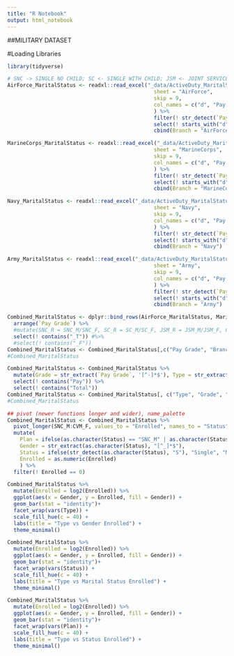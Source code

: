 ```yaml
---
title: "R Notebook"
output: html_notebook
---
```

##MILITARY DATASET

#Loading Libraries
```r
library(tidyverse)
```

```r
# SNC -> SINGLE NO CHILD; SC <- SINGLE WITH CHILD; JSM <- JOINT SERVICE MARRIAGE; CVM <- CIVILLIAN MARRIAGE; _M <- MALE; _F <- FEMALE; _T <- TOTAL
AirForce_MaritalStatus <- readxl::read_excel("_data/ActiveDuty_MaritalStatus.xls",
                                               sheet = "AirForce",
                                               skip = 9,
                                               col_names = c("d", "Pay Grade", "SNC_M", "SNC_F", "SNC_T", "SC_M", "SC_F", "SC_T", "JSM_M", "JSM_F", "JSM_T", "CVM_M", "CVM_F",                                                                 "CVM_T", "Total_M", "Total_F", "Total_T")
                                               ) %>%
                                               filter(! str_detect(`Pay Grade`,"TOTAL")) %>%
                                               select(! starts_with("d")) %>%
                                               cbind(Branch = "AirForce")

MarineCorps_MaritalStatus <- readxl::read_excel("_data/ActiveDuty_MaritalStatus.xls",
                                               sheet = "MarineCorps",
                                               skip = 9,
                                               col_names = c("d", "Pay Grade", "SNC_M", "SNC_F", "SNC_T", "SC_M", "SC_F", "SC_T", "JSM_M", "JSM_F", "JSM_T", "CVM_M", "CVM_F",                                                                 "CVM_T", "Total_M", "Total_F", "Total_T")
                                               ) %>%
                                               filter(! str_detect(`Pay Grade`,"TOTAL")) %>%
                                               select(! starts_with("d")) %>%
                                               cbind(Branch = "MarineCorps")

Navy_MaritalStatus <- readxl::read_excel("_data/ActiveDuty_MaritalStatus.xls",
                                               sheet = "Navy",
                                               skip = 9,
                                               col_names = c("d", "Pay Grade", "SNC_M", "SNC_F", "SNC_T", "SC_M", "SC_F", "SC_T", "JSM_M", "JSM_F", "JSM_T", "CVM_M", "CVM_F",                                                                 "CVM_T", "Total_M", "Total_F", "Total_T")
                                               ) %>%
                                               filter(! str_detect(`Pay Grade`,"TOTAL")) %>%
                                               select(! starts_with("d")) %>%
                                               cbind(Branch = "Navy")

Army_MaritalStatus <- readxl::read_excel("_data/ActiveDuty_MaritalStatus.xls",
                                               sheet = "Army",
                                               skip = 9,
                                               col_names = c("d", "Pay Grade", "SNC_M", "SNC_F", "SNC_T", "SC_M", "SC_F", "SC_T", "JSM_M", "JSM_F", "JSM_T", "CVM_M", "CVM_F",                                                                 "CVM_T", "Total_M", "Total_F", "Total_T")
                                               ) %>%
                                               filter(! str_detect(`Pay Grade`,"TOTAL")) %>%
                                               select(! starts_with("d")) %>%
                                               cbind(Branch = "Army")
```
```r

Combined_MaritalStatus <- dplyr::bind_rows(AirForce_MaritalStatus, MarineCorps_MaritalStatus, Navy_MaritalStatus, Army_MaritalStatus) %>%
  arrange(`Pay Grade`) %>%
  #mutate(SNC_R = SNC_M/SNC_F, SC_R = SC_M/SC_F, JSM_R = JSM_M/JSM_F, CVM_R = CVM_M/CVM_F, Total_R = Total_M/Total_F) %>%
  select(! contains("_T")) #%>%
  #select(! contains("_F"))
Combined_MaritalStatus <- Combined_MaritalStatus[,c("Pay Grade", "Branch", "SNC_M", "SNC_F", "SC_M", "SC_F", "JSM_M", "JSM_F", "CVM_M", "CVM_F", "Total_M", "Total_F")]
#Combined_MaritalStatus
```
```r
Combined_MaritalStatus <- Combined_MaritalStatus %>%
  mutate(Grade = str_extract(`Pay Grade`, '[^-]*$'), Type = str_extract(`Pay Grade`, '^[^-]*[^ -]')) %>%
  select(! contains("Pay")) %>%
  select(! contains("Total"))
Combined_MaritalStatus <- Combined_MaritalStatus[, c("Type", "Grade", "Branch", "SNC_M", "SNC_F", "SC_M", "SC_F", "JSM_M", "JSM_F", "CVM_M", "CVM_F")]
#Combined_MaritalStatus
```
```r
## pivot (newer functions longer and wider), name_palette
Combined_MaritalStatus <- Combined_MaritalStatus %>%
  pivot_longer(SNC_M:CVM_F, values_to = "Enrolled", names_to = "Status") %>%
  mutate(
    Plan = ifelse(as.character(Status) == "SNC_M" | as.character(Status) == "SNC_F" , "Single", "Family"), 
    Gender = str_extract(as.character(Status), "[^_]*$"),
    Status = ifelse(str_detect(as.character(Status), "S"), "Single", "Married"),
    Enrolled = as.numeric(Enrolled)
    ) %>%
  filter(! Enrolled == 0)
```
```r
Combined_MaritalStatus %>%
  mutate(Enrolled = log2(Enrolled)) %>%
  ggplot(aes(x = Gender, y = Enrolled, fill = Gender)) + 
  geom_bar(stat = "identity")+
  facet_wrap(vars(Type)) +
  scale_fill_hue(c = 40) +
  labs(title = "Type vs Gender Enrolled") +
  theme_minimal()
```

```r
Combined_MaritalStatus %>%
  mutate(Enrolled = log2(Enrolled)) %>%
  ggplot(aes(x = Gender, y = Enrolled, fill = Gender)) + 
  geom_bar(stat = "identity")+
  facet_wrap(vars(Status)) +
  scale_fill_hue(c = 40) +
  labs(title = "Type vs Marital Status Enrolled") +
  theme_minimal()

Combined_MaritalStatus %>%
  mutate(Enrolled = log2(Enrolled)) %>%
  ggplot(aes(x = Gender, y = Enrolled, fill = Gender)) + 
  geom_bar(stat = "identity")+
  facet_wrap(vars(Plan)) +
  scale_fill_hue(c = 40) +
  labs(title = "Type vs Status Enrolled") +
  theme_minimal()
```

